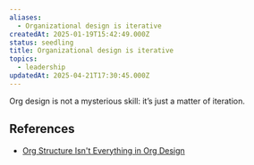 ```yaml
---
aliases:
  - Organizational design is iterative
createdAt: 2025-01-19T15:42:49.000Z
status: seedling
title: Organizational design is iterative
topics:
  - leadership
updatedAt: 2025-04-21T17:30:45.000Z
---
```

Org design is not a mysterious skill: it’s just a matter of iteration.

## References

- [Org Structure Isn't Everything in Org Design](https://commoncog.com/blog/org-structure-isnt-everything-org-design/)
